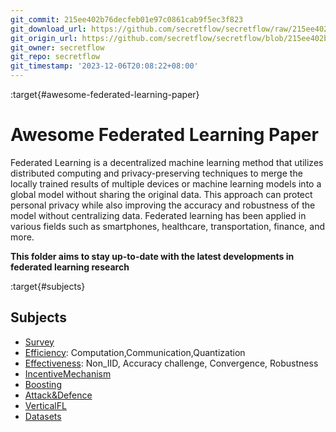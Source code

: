 ```yaml
---
git_commit: 215ee402b76decfeb01e97c0861cab9f5ec3f823
git_download_url: https://github.com/secretflow/secretflow/raw/215ee402b76decfeb01e97c0861cab9f5ec3f823/docs/awesome-pets/papers/fl.md
git_origin_url: https://github.com/secretflow/secretflow/blob/215ee402b76decfeb01e97c0861cab9f5ec3f823/docs/awesome-pets/papers/fl.md
git_owner: secretflow
git_repo: secretflow
git_timestamp: '2023-12-06T20:08:22+08:00'
---
```


:target{#awesome-federated-learning-paper}

# Awesome Federated Learning Paper

Federated Learning is a decentralized machine learning method that utilizes distributed computing and privacy-preserving techniques to merge the locally trained results of multiple devices or machine learning models into a global model without sharing the original data. This approach can protect personal privacy while also improving the accuracy and robustness of the model without centralizing data. Federated learning has been applied in various fields such as smartphones, healthcare, transportation, finance, and more.

<strong>This folder aims to stay up-to-date with the latest developments in federated learning research</strong>

:target{#subjects}

## Subjects

- [Survey](applications/ppml/fl/survey.mdx)
- [Efficiency](#./applications/ppml/fl/efficiency.md): Computation,Communication,Quantization
- [Effectiveness](#./applications/ppml/fl/effectiveness.md): Non\_IID, Accuracy challenge, Convergence, Robustness
- [IncentiveMechanism](applications/ppml/fl/incentive.mdx)
- [Boosting](applications/ppml/fl/boosting.mdx)
- [Attack\&Defence](applications/aml/attack_defense.mdx)
- [VerticalFL](applications/ppml/fl/vertical.mdx)
- [Datasets](applications/ppml/fl/datasets.mdx)
